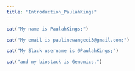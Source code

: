 ---
title: "Introduction_PaulahKings"
---


```{r}
cat("My name is PaulahKings;")

cat("My email is paulinewangeci3@gmail.com;")

cat("My Slack username is @PaulahKings;")

cat("and my biostack is Genomics.")
```

